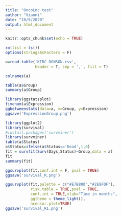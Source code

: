 ```yaml
---
title: "OncoLnc test"
author: "Xiaoni"
date: "10/9/2020"
output: html_document
---
```


```r
knitr::opts_chunk$set(echo = TRUE)
```

```r
rm(list = ls())
options(stringsAsFactors = F)
```

```r
a=read.table('KIRC_DONSON.csv', 
             header = T, sep = ',', fill = T)

colnames(a)

table(a$Group)
summary(a$Group)
```

```r
library(ggstatsplot)
fivenum(a$Expression)
ggbetweenstats(data=a, x=Group, y=Expression)
ggsave('ExpressionGroup.png')
```
```r
library(ggplot2)
library(survival)
#install.packages('survminer')
library(survminer)
table(a$Status)
a$Status=ifelse(a$Status=='Dead',1,0)
fit = survfit(Surv(Days,Status)~Group,data = a)
fit
summary(fit)

ggsurvplot(fit,conf.int = F, pval = TRUE)
ggsave('survival_R.png')

ggsurvplot(fit,palette = c("#E7B800","#2E9FDF"),
           risk.table = TRUE,pval = TRUE,
           conf.int = TRUE,xlab="Time in months",
           ggtheme = theme_light(),
           ncensor.plot=TRUE)
ggsave('survival_R1.png')
```


